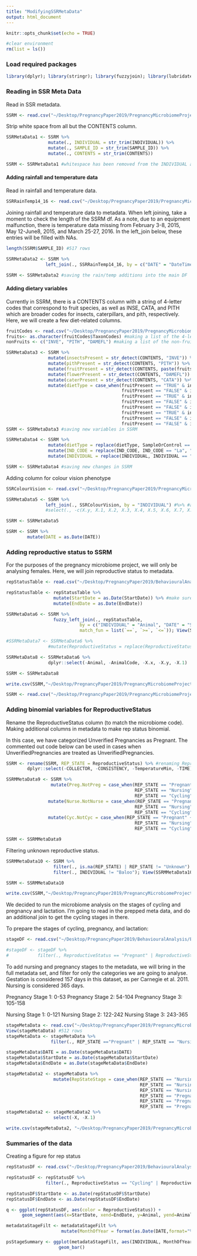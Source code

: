 ```yaml
---
title: "ModifyingSSRMetaData"
output: html_document
---
```


```r
knitr::opts_chunk$set(echo = TRUE)
```

```r
#clear environment
rm(list = ls())
```

### Load required packages

```r
library(dplyr); library(stringr); library(fuzzyjoin); library(lubridate)
```

### Reading in SSR Meta Data

Read in SSR metadata. 

```r
SSRM <- read.csv("~/Desktop/PregnancyPaper2019/PregnancyMicrobiomeProject/MicrobiomeAnalysis/Metadata/SEW_SSRMetaDataRaw.csv") #this contains all animals
```

Strip white space from all but the CONTENTS column.

```r
SSRMetaData1 <- SSRM %>%
                mutate(., INDIVIDUAL = str_trim(INDIVIDUAL)) %>%
                mutate(., SAMPLE_ID = str_trim(SAMPLE_ID)) %>%
                mutate(., CONTENTS = str_trim(CONTENTS))

SSRM <- SSRMetaData1 #whitespace has been removed from the INDIVIDUAL and SAMPLE_ID columns
```

#### Adding rainfall and temperature data

Read in rainfall and temperature data.

```r
SSRRainTemp14_16 <- read.csv("~/Desktop/PregnancyPaper2019/PregnancyMicrobiomeProject/MicrobiomeAnalysis/SupportingDocs/SSR_2014_2016_RainTemp.csv")
```

Joining rainfall and temperature data to metadata. When left joining, take a moment to check the length of the SSRM df. As a note, due to an equipment malfunction, there is temperature data missing from February 3-8, 2015, May 12-June8, 2015, and March 25-27, 2016. In the left_join below, these entries will be filled with NAs.

```r
length(SSRM$SAMPLE_ID) #517 rows

SSRMetaData2 <- SSRM %>%
               left_join(., SSRRainTemp14_16, by = c("DATE" = "DateTime")) #; length(SSRMetaData2$SAMPLE_ID); View(SSRMetaData2) #also 517 rows

SSRM <- SSRMetaData2 #saving the rain/temp additions into the main DF
```

#### Adding dietary variables

Currently in SSRM, there is a CONTENTS column with a string of 4-letter codes that correspond to fruit species, as well as INSE, CATA, and PITH which are broader codes for insects, caterpillars, and pith, respectively. Here, we will create a few diet-related columns.

```r
fruitCodes <- read.csv("~/Desktop/PregnancyPaper2019/PregnancyMicrobiomeProject/MicrobiomeAnalysis/SupportingDocs/fruitCodes.csv")
fruits<- as.character(fruitCodes$TaxonCodes) #making a list of the 4-letter codes from the parser
nonFruits <- c("INVE", "PITH", "DAMEFL") #making a list of the non-fruit codes

SSRMetaData3 <- SSRM %>%
                mutate(insectsPresent = str_detect(CONTENTS, "INVE")) %>% #created a binary variable for presence/absence of non-caterpillar invertebrates
                mutate(pithPresent = str_detect(CONTENTS, "PITH")) %>% #created a binary variable for presence/absence of pith
                mutate(fruitPresent = str_detect(CONTENTS, paste(fruits, collapse = "|"))) %>% #created a binary variable for presence/absence of fruits
                mutate(flowerPresent = str_detect(CONTENTS, "DAMEFL")) %>% #created a binary variable for presence/absence of flowers
                mutate(caterPresent = str_detect(CONTENTS, "CATA")) %>% #created a binary variable for presence/absence of caterpillars
                mutate(dietType = case_when(fruitPresent == "TRUE" & insectsPresent == "TRUE" ~ "Insect_Fruit", # create general dietary variables 
                                            fruitPresent == "FALSE" & insectsPresent == "TRUE" & caterPresent == "FALSE" ~ "Insect",
                                            fruitPresent == "TRUE" & insectsPresent == "FALSE" & caterPresent == "FALSE" ~ "Fruit",
                                            fruitPresent == "FALSE" & insectsPresent == "FALSE" & caterPresent == "TRUE" ~ "Caterpillar",
                                            fruitPresent == "FALSE" & insectsPresent == "FALSE" & caterPresent == "FALSE" & pithPresent == "TRUE" ~ "Pith",
                                            fruitPresent == "TRUE" & insectsPresent == "FALSE" & caterPresent == "TRUE" ~ "Fruit_Caterpillar",
                                            fruitPresent == "FALSE" & insectsPresent == "FALSE" & caterPresent == "FALSE" & pithPresent == "FALSE" & flowerPresent == "FALSE" ~ "unknown",
                                            fruitPresent == "FALSE" & insectsPresent == "TRUE" & caterPresent == "TRUE" ~ "Insect_Caterpillar"))
SSRM <- SSRMetaData3 #saving new variables in SSRM

SSRMetaData4 <- SSRM %>%
                mutate(dietType = replace(dietType, SampleOrControl == "Control", NA)) %>% #changing dietType of controls to NA
                mutate(IND_CODE = replace(IND_CODE, IND_CODE == "La", "LA")) %>% #fixing a weird capitalization error
                mutate(INDIVIDUAL = replace(INDIVIDUAL, INDIVIDUAL == "legolas", "Legolas")) #fixing capitalization

SSRM <- SSRMetaData4 #saving new changes in SSRM
```

Adding column for colour vision phenotype

```r
SSRColourVision <- read.csv("~/Desktop/PregnancyPaper2019/PregnancyMicrobiomeProject/MicrobiomeAnalysis/SupportingDocs/2016ColorVision.csv")

SSRMetaData5 <- SSRM %>%
               left_join(., SSRColourVision, by = "INDIVIDUAL") #%>% #adding colour vision phenotype to individuals
               #select(., -c(X.y, X.1, X.2, X.3, X.4, X.5, X.6, X.7, X.8, X.9))

SSRM <- SSRMetaData5

SSRM <- SSRM %>%
        mutate(DATE = as.Date(DATE))
```

### Adding reproductive status to SSRM

For the purposes of the pregnancy microbiome project, we will only be analysing females. Here, we will join reproductive status to metadata.

```r
repStatusTable <- read.csv("~/Desktop/PregnancyPaper2019/BehaviouralAnalysis/EcologicalDataCensus/RepStatusSSRFemalesClean.csv")

repStatusTable <- repStatusTable %>%
                  mutate(StartDate = as.Date(StartDate)) %>% #make sure the dates are NOT factors
                  mutate(EndDate = as.Date(EndDate))

SSRMetaData6 <- SSRM %>%
                  fuzzy_left_join(., repStatusTable, 
                            by = c("INDIVIDUAL" = "Animal", "DATE" = "StartDate", "DATE" = "EndDate"), 
                            match_fun = list(`==`, `>=`, `<=`)); View(SSRMetaData6) #adding rep status for all animals; males and females who are not in rep table will have NAs

#SSRMetaData7 <- SSRMetaData6 %>%
                #mutate(ReproductiveStatus = replace(ReproductiveStatus, is.na(ReproductiveStatus) & SEX == "Female", "Unknown")) #replacing the NA females with unknown

SSRMetaData8 <- SSRMetaData6 %>%
                dplyr::select(-Animal, -AnimalCode, -X.x, -X.y, -X.1)

SSRM <- SSRMetaData8

write.csv(SSRM,"~/Desktop/PregnancyPaper2019/PregnancyMicrobiomeProject/MicrobiomeAnalysis/SEW_SSRMetaData_Clean22April.csv")

SSRM <- read.csv("~/Desktop/PregnancyPaper2019/PregnancyMicrobiomeProject/MicrobiomeAnalysis/SEW_SSRMetaData_Clean22April.csv")
```

### Adding binomial variables for ReproductiveStatus

Rename the ReproductiveStatus column (to match the microbiome code). Making additional columns in metadata to make rep status binomial.

In this case, we have categorized Unverified Pregnancies as Pregnant. The commented out code below can be used in cases when UnverifiedPregnancies are treated as UnverifiedPregnancies.

```r

SSRM <- rename(SSRM, REP_STATE = ReproductiveStatus) %>% #renaming ReproductiveStatus to REP_STATE
        dplyr::select(-COLLECTOR, -CONSISTENCY, -TemperatureMin, -TIME) #removing these for now

SSRMMetaData9 <- SSRM %>%
                 mutate(Preg.NotPreg = case_when(REP_STATE == "Pregnant" ~ "Pregnant", 
                                                 REP_STATE == "Nursing" ~ "NotPregnant",
                                                 REP_STATE == "Cycling" ~ "NotPregnant")) %>%
                mutate(Nurse.NotNurse = case_when(REP_STATE == "Pregnant" ~ "NotNursing", 
                                                 REP_STATE == "Nursing" ~ "Nursing",
                                                 REP_STATE == "Cycling" ~ "NotNursing")) %>%
                mutate(Cyc.NotCyc = case_when(REP_STATE == "Pregnant" ~ "NotCycling", 
                                                 REP_STATE == "Nursing" ~ "NotCycling",
                                                 REP_STATE == "Cycling" ~ "Cycling")) ; View(SSRMMetaData9)

SSRM <- SSRMMetaData9
```

Filtering unknown reproductive status.

```r

SSRMMetaData10 <- SSRM %>%
                  filter(., is.na(REP_STATE) | REP_STATE != "Unknown") %>% #filter will automatically remove NAs so you need to specify that you want them to stay
                  filter(., INDIVIDUAL != "Baloo"); View(SSRMMetaData10) #taking baloo out of the metadata as she had incomplete sequencing

SSRM <- SSRMMetaData10
```

```r
write.csv(SSRM,"~/Desktop/PregnancyPaper2019/PregnancyMicrobiomeProject/MicrobiomeAnalysis/Metadata/SSRMetaData16SPregnancy_22April.csv")
```

We decided to run the microbiome analysis on the stages of cycling and pregnancy and lactation. I'm going to read in the prepped meta data, and do an additional join to get the cycling stages in there. 

To prepare the stages of cycling, pregnancy, and lactation:

```r
stageDF <- read.csv("~/Desktop/PregnancyPaper2019/BehaviouralAnalysis/EcologicalDataCensus/RepStatusSSRFemalesCleanCYCLIng_STAGE.csv")

#stageDF <- stageDF %>%
#           filter(., ReproductiveStatus == "Pregnant" | ReproductiveStatus == "Nursing")

```

To add nursing and pregnancy stages to the metadata, we will bring in the full metadata set, and filter for only the categories we are going to analyse. Gestation is considered 157 days in this dataset, as per Carnegie et al. 2011. Nursing is considered 365 days.

Pregnancy Stage 1: 0-53
Pregnancy Stage 2: 54-104
Pregnancy Stage 3: 105-158

Nursing Stage 1: 0-121
Nursing Stage 2: 122-242
Nursing Stage 3: 243-365

```r
stageMetaData <- read.csv("~/Desktop/PregnancyPaper2019/PregnancyMicrobiomeProject/MicrobiomeAnalysis/Metadata/SSRMetaData16SPregnancy_22April.csv")
View(stageMetaData) #512 rows
stageMetaData <- stageMetaData %>%
                 filter(., REP_STATE =="Pregnant" | REP_STATE == "Nursing" | SampleOrControl == "Control") #Keep all samples where females were preg or nursing, keep controls

stageMetaData$DATE = as.Date(stageMetaData$DATE)
stageMetaData$StartDate = as.Date(stageMetaData$StartDate)
stageMetaData$EndDate = as.Date(stageMetaData$EndDate)

stageMetaData2 <- stageMetaData %>%
                  mutate(RepStateStage = case_when(REP_STATE == "Nursing" & DATE >= StartDate & DATE <= StartDate + days(121) ~ "NursingStage1",
                                                   REP_STATE == "Nursing" & DATE >= StartDate + days(122) & DATE <= StartDate + days(242) ~ "NursingStage2",
                                                   REP_STATE == "Nursing" & DATE >= StartDate + days(243) & DATE <= EndDate ~ "NursingStage3",
                                                   REP_STATE == "Pregnant" & DATE >= StartDate & DATE <= StartDate + days(53) ~ "PregnancyStage1",
                                                   REP_STATE == "Pregnant" & DATE >= StartDate + days(54) & DATE <= StartDate + days(104) ~ "PregnancyStage2",
                                                   REP_STATE == "Pregnant" & DATE >= StartDate + days(105) & DATE <= EndDate ~ "PregnancyStage3"))
stageMetaData2 <- stageMetaData2 %>%
                  select(-X, -X.1)

write.csv(stageMetaData2, "~/Desktop/PregnancyPaper2019/PregnancyMicrobiomeProject/MicrobiomeAnalysis/Metadata/repStateStageMetaData22April.csv")

```

### Summaries of the data

Creating a figure for rep status 

```r
repStatusDF <- read.csv("~/Desktop/PregnancyPaper2019/BehaviouralAnalysis/EcologicalDataCensus/RepStatusSSRFemalesClean.csv")

repStatusDF <- repStatusDF %>%
               filter(., ReproductiveStatus == "Cycling" | ReproductiveStatus == "Nursing" | ReproductiveStatus == "Pregnant")

repStatusDF$StartDate <- as.Date(repStatusDF$StartDate)
repStatusDF$EndDate <- as.Date(repStatusDF$EndDate)

q <- ggplot(repStatusDF, aes(color = ReproductiveStatus)) +
      geom_segment(aes(x=StartDate, xend=EndDate, y=Animal, yend=Animal), size=3); q


```


```r
metadataStageFilt <- metadataStageFilt %>%
                     mutate(MonthOfYear = format(as.Date(DATE,format="%Y-%m-%d"),"%Y-%m"))

psStageSummary <- ggplot(metadataStageFilt, aes(INDIVIDUAL, MonthOfYear, fill = RepStateStage)) +
                    geom_bar()
```


